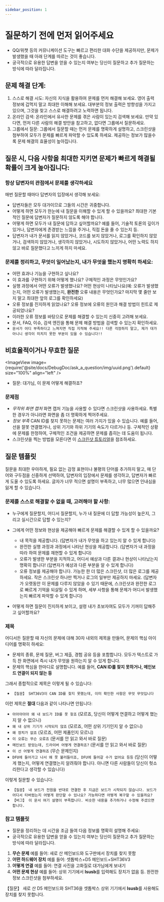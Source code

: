 ```yaml
---
sidebar_position: 1
---
```


# 질문하기 전에 먼저 읽어주세요

  * QQ/위챗 등의 커뮤니케이션 도구는 빠르고 편리한 대화 수단을 제공하지만, 문제가 발생했을 때 아래 단계를 따르는 것이 좋습니다.
  * 궁극적으로 유용한 답변을 얻을 수 있는지 여부는 당신이 질문하고 추가 질문하는 방식에 따라 달라집니다.

## 문제 해결 단계:

  1. 스스로 해결 시도: 자신의 지식을 활용하여 문제를 먼저 해결해 보세요. 영어 출력 정보에 겁먹지 말고 최대한 이해해 보세요. 대부분의 정보 출력은 방향성을 가지고 있으며, 그것을 찾고 스스로 해결하려고 노력하면 됩니다.
  2. 온라인 검색: 온라인에서 유사한 문제를 겪은 사람이 있는지 검색해 보세요. 만약 있다면, 먼저 다른 사람의 해결 방안을 참고하고, 없다면 그룹에서 질문하세요.
  3. 그룹에서 질문: 그룹에서 질문할 때는 먼저 문제를 명확하게 설명하고, 스크린샷을 첨부하여 모두가 문제를 빠르게 파악할 수 있도록 하세요. 제공하는 정보가 많을수록 문제 해결의 효율성이 높아집니다.

## 질문 시, 다음 사항을 최대한 지키면 문제가 빠르게 해결될 확률이 크게 높아집니다:

### 항상 답변자의 관점에서 문제를 생각하세요

  매번 질문할 때마다 답변자의 입장에서 생각해 보세요:
  * 답변자들은 모두 대가이므로 그들의 시간은 귀중합니다.
  * 어떻게 하면 모두가 한눈에 내 질문을 이해할 수 있게 할 수 있을까요? 최대한 기본적인 질문에 답변자가 질문하지 않도록 해야 합니다.
  * 어떻게 하면 모두가 내 질문에 답하고 싶어할까요? 예를 들어, 기술적 토론의 깊이가 있거나, 답변자에게 존경받는 느낌을 주거나, 직접 돈을 줄 수 있는지 등.
  * 답변자가 내가 문서를 읽지 않았거나, 코드를 보지 않았거나, 로그를 확인하지 않았거나, 검색하지 않았거나, 생각하지 않았거나, 시도하지 않았거나, 어떤 노력도 하지 않고 바로 질문했다고 느끼게 하지 마세요.

### 문제를 정리하고, 무엇이 일어났는지, 내가 무엇을 했는지 명확히 하세요:

  * 어떤 효과나 기능을 구현하고 싶나요?
  * 이 효과를 구현하기 위해 어떻게 했나요? 구체적인 과정은 무엇인가요?
  * 실행 과정에서 어떤 오류가 발생했나요? 어떤 현상이 나타났나요(예: 오류가 발생했는지, 어떤 오류가 발생했는지, **완전한** 오류 내용은 무엇인가요? 마지막 몇 줄만 보지 말고 최대한 앞의 로그를 확인하세요)
  * 오류 정보를 진지하게 읽었나요? 오류 정보에 오류의 원인과 해결 방법이 힌트로 제공되었나요?
  * 이러한 오류 정보를 바탕으로 문제를 해결할 수 있는지 신중히 고려해 보세요.
  * 문서, FAQ, 이슈, 검색 엔진을 통해 문제 해결 방법을 검색할 수 있는지 확인하세요.
  * `문서가 어디 부족하다고 느껴지면 직접 지적해 주세요!! 다른 걱정하지 말고, 제가 대가 아니니 생각이 미치지 못한 부분이 있을 수 있습니다!!`

## 비효율적이거나 무효한 질문

  <ImageView image={require('@site/docs/DebugDoc/ask_a_question/img/uuid.png').default} size="100%" align="left" />
  * 질문: 대가님, 이 문제 어떻게 해결하죠?

### 문제점

  * *무작위 화면 캡처* 화면 캡처 기능을 사용할 수 있다면 스크린샷을 사용하세요. 특별한 경우가 아니라면 화면을 좀 더 명확하게 찍어주세요.
  * *정보 부족* CAN ID를 찾지 못하는 문제는 여러 가지가 있을 수 있습니다. 예를 들어, 선을 잘못 연결했거나, 상위 기기와 하위 기기의 속도가 다르거나 등. 구체적인 상황에 문제를 한정하여, 구체적인 조건을 제공하면 문제를 좁히는 데 도움이 됩니다.
  * 스크린샷을 찍는 방법을 모른다면 이 [스크린샷 튜토리얼](https://www.bilibili.com/video/BV1LB4y1t7jy/?spm_id_from=333.337.search-card.all.click&vd_source=36affb37d7228751cd1fcbbda487dfdf)을 참조하세요.
## 질문 템플릿

질문을 최대한 우아하게, 필요 없는 감정 표현이나 불평의 단어를 추가하지 말고, 매 단어와 구두점을 신중하게 선택하여, 답변자의 입장에서 문제를 생각하고, 답변자가 빠르게 도울 수 있도록 하세요. 글자가 너무 적으면 설명이 부족하고, 너무 많으면 인내심을 잃게 할 수 있습니다.

### 문제를 스스로 해결할 수 없을 때, 고려해야 할 사항:

  * 누구에게 질문할지, 어디서 질문할지, 누가 내 질문에 더 답할 가능성이 높은지, 그리고 실시간으로 답할 수 있는지?
  
  * 그에게 어떤 정보와 현상을 제공해야 빠르게 문제를 해결할 수 있게 할 수 있을까요?
    * 내 목적을 제공합니다. (답변자가 내가 무엇을 하고 있는지 알 수 있게 합니다)
    * 완전한 실행 과정과 과정에서 나타난 현상을 제공합니다. (답변자가 내 과정을 따라 하여 문제를 재현할 수 있게 합니다)
    * 오류가 발생한 부분을 지적하고, 어디서 예상과 다른 결과나 현상이 나타났는지 명확히 합니다! (답변자가 예상과 다른 부분을 알 수 있게 합니다)
    * 오류 정보를 제공해야 합니다. 가능한 한 더 많은 스크린샷, 더 많은 로그를 제공하세요. 작은 스크린샷 하나만 찍거나 로그의 일부만 제공하지 마세요. (답변자가 오랫동안 이 문제를 다루지 않았을 수 있기 때문에, 스크린샷과 완전한 로그로 빠르게 기억을 되살릴 수 있게 하며, 세부 사항을 통해 문제가 어디서 발생했는지 빠르게 파악할 수 있게 합니다)

  * 어떻게 하면 질문이 진지하게 보이고, 설령 내가 초보자여도 모두가 기꺼이 답해주고 싶어할까요?

### 제목

  어디서든 질문할 때 자신의 문제에 대해 30자 내외의 제목을 만들어, 문제의 핵심 아이디어를 명확히 하세요:
  * 문제의 종류, 문제 질문, 버그 제출, 경험 공유 등을 포함합니다. 모두가 텍스트로 가득 찬 화면에서 즉시 내가 무엇을 원하는지 알 수 있게 합니다.
  * 문제의 핵심을 한마디로 설명합니다. 예를 들어, **CAN ID를 찾지 못하거나, 메인보드 연결이 되지 않는 등**

  그래서 종합적으로 제목은 이렇게 될 수 있습니다:
  * `【질문】 SHT36V3이 CAN ID를 찾지 못했는데, 이미 확인한 사항은 무엇 무엇입니다`

  이런 제목은 **절대** 다음과 같이 나타나면 안됩니다:
  * `아아아아아 왜 내 보드가 ID를 못 찾죠` (모르죠, 당신이 어떻게 연결하고 어떻게 했는지 알 수 없으니)
  * `왜 내 상위 기기가 시작되지 않죠` (모르죠, 어떤 상위 기기인지 알 수 없으니)
  * `왜 장치가 없죠` (모르죠, 어떤 제품인지 모르니)
  * `이 오류는 무슨 오류죠` (문서를 안 읽고 와서 바로 질문)
  * `메인보드 받았는데, 드라이버 어떻게 연결하죠?` (문서를 안 읽고 와서 바로 질문)
  * `이 선 어떻게 연결하죠` (무슨 문제인지)
  * `DFU에 들어가고 나서 왜 못 불러들이죠, DFU에 들어갈 수가 없어요 등등` (당신이 어떻게 했는지, 어떻게 연결했는지 알려줘야 합니다. 아니면 다른 사람들이 당신이 헛소리한다고 생각할 수 있습니다)

  이렇게 질문할 수 있습니다:
  * `【질문】 내 보드가 전원을 반대로 연결한 후 지금은 보드가 시작되지 않습니다. 보드가 어디서 타버렸는지 어떻게 판단할 수 있나요? 가능하다면 어떻게 복구할 수 있을까요?`
  * `【버그】 이 문서 여기 설명이 부족합니다. 비슷한 내용을 추가하거나 수정해 주셨으면 합니다.`

### 참고 템플릿

  * 질문을 정리하는 데 시간을 조금 들여 다음 정보를 명확히 설명해 주세요:
  * 궁극적으로 유용한 답변을 얻을 수 있는지 여부는 당신이 질문하고 추가 질문하는 방식에 따라 달라집니다.

  1. **무슨 문제**     예를 들어: 새로 산 메인보드와 도구판에서 장치를 찾지 못함
  2. **어떤 하드웨어 장치**  예를 들어: 셋톱박스+D5 메인보드+SHT36V3
  3. **어떻게 연결**     예를 들어: 연결 사진을 고화질로 대가님에게 보내기
  4. **어떤 문제 현상**  예를 들어: 상위 기기에서 **lsusb**를 입력해도 장치가 없음 등. 완전한 정보 스크린샷을 첨부하세요.

  【질문】 새로 산 D5 메인보드와 SHT36을 셋톱박스 상위 기기에서 **lsusb**를 사용해도 장치를 찾지 못합니다.